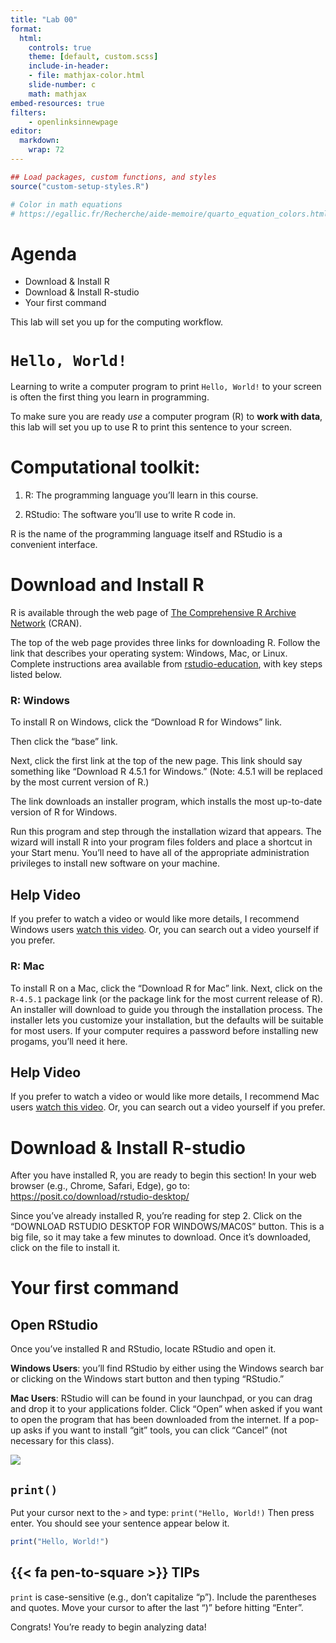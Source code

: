 ```yaml
---
title: "Lab 00"
format:
  html:
    controls: true
    theme: [default, custom.scss]
    include-in-header:
    - file: mathjax-color.html
    slide-number: c
    math: mathjax
embed-resources: true
filters:
    - openlinksinnewpage
editor: 
  markdown: 
    wrap: 72
---
```


```r
## Load packages, custom functions, and styles
source("custom-setup-styles.R")

# Color in math equations
# https://egallic.fr/Recherche/aide-memoire/quarto_equation_colors.html#colors-in-equations-with-revealjs
```

# Agenda {data-menu-title="Agenda" background-image="images/calendar.png" background-size="100px" background-repeat="repeat"}

-   Download & Install R
-   Download & Install R-studio
-   Your first command

This lab will set you up for the computing workflow.

# `Hello, World!`

Learning to write a computer program to print `Hello, World!` to your
screen is often the first thing you learn in programming.

To make sure you are ready *use* a computer program (R) to **work with
data**, this lab will set you up to use R to print this sentence to your screen.

# Computational toolkit:

1.  R: The programming language you'll learn in this course.

2.  RStudio: The software you'll use to write R code in.

::: callout-note
R is the name of the programming language itself and RStudio is a
convenient interface.
:::

# Download and Install R

R is available through the web page of [The Comprehensive R Archive
Network](http://cran.r-project.org/) (CRAN).

The top of the web page provides three links for downloading R. Follow
the link that describes your operating system: Windows, Mac, or Linux.
Complete instructions area available from
[rstudio-education](https://rstudio-education.github.io/hopr/starting.html),
with key steps listed below.

### R: Windows

To install R on Windows, click the “Download R for Windows” link.

Then click the “base” link.

Next, click the first link at the top of the new page. This link should
say something like “Download R 4.5.1 for Windows.” (Note: 4.5.1 will be
replaced by the most current version of R.)

The link downloads an installer program, which installs the most
up-to-date version of R for Windows.

Run this program and step through the installation wizard that appears.
The wizard will install R into your program files folders and place a
shortcut in your Start menu. You’ll need to have all of the appropriate
administration privileges to install new software on your machine.

::: callout-note
## Help Video

If you prefer to watch a video or would like more details, 
I recommend Windows users 
[watch this video](https://www.youtube.com/watch?v=4AjFbJsNNb8). 
Or, you can search out a video yourself if you prefer.

:::

### R: Mac

To install R on a Mac, click the “Download R for Mac” link. Next, click
on the `R-4.5.1` package link (or the package link for the most current
release of R). An installer will download to guide you through the
installation process. The installer lets you customize your
installation, but the defaults will be suitable for most users. If your
computer requires a password before installing new progams, you’ll need
it here.

::: callout-note
## Help Video

If you prefer to watch a video or would like more details, 
I recommend Mac users 
[watch this video](https://www.youtube.com/watch?v=8NvvydRwxEI). 
Or, you can search out a video yourself if you prefer.

:::

# Download & Install R-studio

After you have installed R, you are ready to begin this section! 
In your web browser (e.g., Chrome, Safari, Edge), go to: 
[https://posit.co/download/rstudio-desktop/](https://posit.co/download/rstudio-desktop/)

Since you've already installed R, you're reading for step 2. 
Click on the "DOWNLOAD RSTUDIO DESKTOP FOR WINDOWS/MAC0S" button. 
This is a big file, so it may take a few minutes to download. 
Once it's downloaded, click on the file to install it. 

# Your first command

## Open RStudio

Once you've installed R and RStudio, locate RStudio and open it.

**Windows Users**: you'll find RStudio by either using the Windows search bar or 
clicking on the Windows start button and then typing "RStudio."

**Mac Users**: RStudio will can be found in your launchpad, 
or you can drag and drop it to your applications folder. Click "Open" when asked 
if you want to open the program that has been downloaded from the internet. 
If a pop-up asks if you want to install "git" tools, you can click "Cancel" 
(not necessary for this class).

![](images/00/RStudio&R.png)

## `print()`

Put your cursor next to the `>` and type: `print("Hello, World!)` 
Then press enter. You should see your sentence appear below it.

```r
print("Hello, World!")
```


::: {.callout-tip icon="false"}
## {{< fa pen-to-square >}} TIPs
`print` is case-sensitive (e.g., don't capitalize "p"). 
Include the parentheses and quotes. 
Move your cursor to after the last ")" before hitting "Enter". 
:::

Congrats! You're ready to begin analyzing data! 